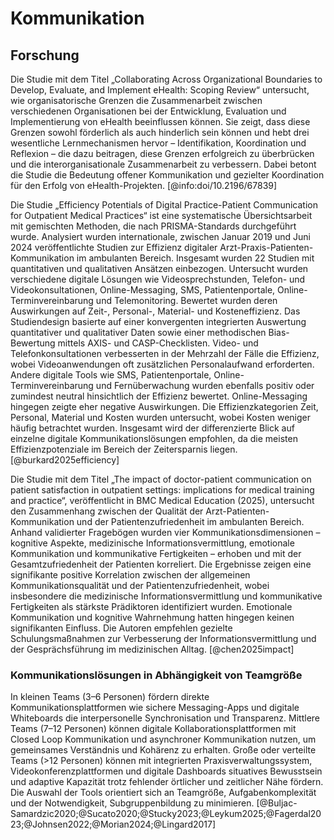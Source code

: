 # Kommunikation

## Forschung

Die Studie mit dem Titel „Collaborating Across Organizational Boundaries to Develop, Evaluate, and Implement eHealth: Scoping Review“ untersucht, wie organisatorische Grenzen die Zusammenarbeit zwischen verschiedenen Organisationen bei der Entwicklung, Evaluation und Implementierung von eHealth beeinflussen können. Sie zeigt, dass diese Grenzen sowohl förderlich als auch hinderlich sein können und hebt drei wesentliche Lernmechanismen hervor – Identifikation, Koordination und Reflexion – die dazu beitragen, diese Grenzen erfolgreich zu überbrücken und die interorganisationale Zusammenarbeit zu verbessern. Dabei betont die Studie die Bedeutung offener Kommunikation und gezielter Koordination für den Erfolg von eHealth-Projekten. [@info:doi/10.2196/67839]

Die Studie „Efficiency Potentials of Digital Practice-Patient Communication for Outpatient Medical Practices“ ist eine systematische Übersichtsarbeit mit gemischten Methoden, die nach PRISMA-Standards durchgeführt wurde. Analysiert wurden internationale, zwischen Januar 2019 und Juni 2024 veröffentlichte Studien zur Effizienz digitaler Arzt-Praxis-Patienten-Kommunikation im ambulanten Bereich. Insgesamt wurden 22 Studien mit quantitativen und qualitativen Ansätzen einbezogen. Untersucht wurden verschiedene digitale Lösungen wie Videosprechstunden, Telefon- und Videokonsultationen, Online-Messaging, SMS, Patientenportale, Online-Terminvereinbarung und Telemonitoring. Bewertet wurden deren Auswirkungen auf Zeit-, Personal-, Material- und Kosteneffizienz. Das Studiendesign basierte auf einer konvergenten integrierten Auswertung quantitativer und qualitativer Daten sowie einer methodischen Bias-Bewertung mittels AXIS- und CASP-Checklisten. Video- und Telefonkonsultationen verbesserten in der Mehrzahl der Fälle die Effizienz, wobei Videoanwendungen oft zusätzlichen Personalaufwand erforderten. Andere digitale Tools wie SMS, Patientenportale, Online-Terminvereinbarung und Fernüberwachung wurden ebenfalls positiv oder zumindest neutral hinsichtlich der Effizienz bewertet. Online-Messaging hingegen zeigte eher negative Auswirkungen. Die Effizienzkategorien Zeit, Personal, Material und Kosten wurden untersucht, wobei Kosten weniger häufig betrachtet wurden. Insgesamt wird der differenzierte Blick auf einzelne digitale Kommunikationslösungen empfohlen, da die meisten Effizienzpotenziale im Bereich der Zeitersparnis liegen. [@burkard2025efficiency]

Die Studie mit dem Titel „The impact of doctor-patient communication on patient satisfaction in outpatient settings: implications for medical training and practice“, veröffentlicht in BMC Medical Education (2025), untersucht den Zusammenhang zwischen der Qualität der Arzt-Patienten-Kommunikation und der Patientenzufriedenheit im ambulanten Bereich. Anhand validierter Fragebögen wurden vier Kommunikationsdimensionen – kognitive Aspekte, medizinische Informationsvermittlung, emotionale Kommunikation und kommunikative Fertigkeiten – erhoben und mit der Gesamtzufriedenheit der Patienten korreliert. Die Ergebnisse zeigen eine signifikante positive Korrelation zwischen der allgemeinen Kommunikationsqualität und der Patientenzufriedenheit, wobei insbesondere die medizinische Informationsvermittlung und kommunikative Fertigkeiten als stärkste Prädiktoren identifiziert wurden. Emotionale Kommunikation und kognitive Wahrnehmung hatten hingegen keinen signifikanten Einfluss. Die Autoren empfehlen gezielte Schulungsmaßnahmen zur Verbesserung der Informationsvermittlung und der Gesprächsführung im medizinischen Alltag. [@chen2025impact]

### Kommunikationslösungen in Abhängigkeit von Teamgröße

In kleinen Teams (3–6 Personen) fördern direkte Kommunikationsplattformen wie sichere Messaging-Apps und digitale Whiteboards die interpersonelle Synchronisation und Transparenz. Mittlere Teams (7–12 Personen) können digitale Kollaborationsplattformen mit Closed Loop Kommunikation und asynchroner Kommunikation nutzen, um gemeinsames Verständnis und Kohärenz zu erhalten. Große oder verteilte Teams (>12 Personen) können mit integrierten Praxisverwaltungssystem, Videokonferenzplattformen und digitale Dashboards situatives Bewusstsein und adaptive Kapazität trotz fehlender örtlicher und zeitlicher Nähe fördern. Die Auswahl der Tools orientiert sich an Teamgröße, Aufgabenkomplexität und der Notwendigkeit, Subgruppenbildung zu minimieren. [@Buljac-Samardzic2020;@Sucato2020;@Stucky2023;@Leykum2025;@Fagerdal2023;@Johnsen2022;@Morian2024;@Lingard2017]
